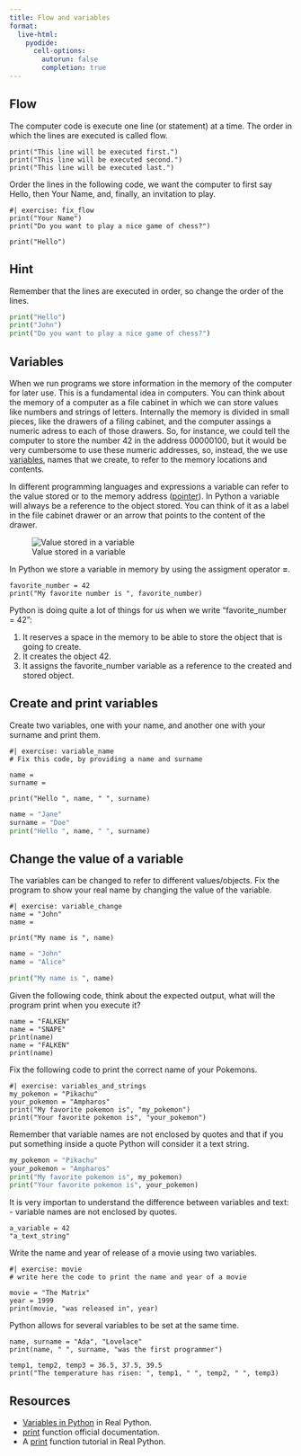 ```yaml
---
title: Flow and variables
format:
  live-html:
    pyodide:
      cell-options:
        autorun: false
        completion: true
---
```




## Flow

The computer code is execute one line (or statement) at a time.
The order in which the lines are executed is called flow.

```pyodide
print("This line will be executed first.")
print("This line will be executed second.")
print("This line will be executed last.")
```


Order the lines in the following code, we want the computer to first say Hello, then Your Name, and, finally, an invitation to play.

```pyodide
#| exercise: fix_flow
print("Your Name")
print("Do you want to play a nice game of chess?")

print("Hello")
```

::: { .hint exercise="fix_flow"}
::: { .callout-note collapse="false"}
## Hint 

Remember that the lines are executed in order, so change the order of the lines.

:::
:::

::: { .solution exercise="fix_flow" }
::: { .callout-tip collapse="false"}

```python
print("Hello")
print("John")
print("Do you want to play a nice game of chess?")
```

:::
:::


## Variables

When we run programs we store information in the memory of the computer for later use. This is a fundamental idea in computers.
You can think about the memory of a computer as a file cabinet in which we can store values like numbers and strings of letters.
Internally the memory is divided in small pieces, like the drawers of a filing cabinet, and the computer assings a numeric adress to each of those drawers. So, for instance, we could tell the computer to store the number 42 in the address 00000100, but it would be very cumbersome to use these numeric addresses, so, instead, the we use [variables](https://en.wikipedia.org/wiki/Variable_(computer_science)), names that we create, to refer to the memory locations and contents.

In different programming languages and expressions a variable can refer to the value stored or to the memory address ([pointer](https://en.wikipedia.org/wiki/Pointer_(computer_programming))). In Python a variable will always be a reference to the object stored. You can think of it as a label in the file cabinet drawer or an arrow that points to the content of the drawer.

![Value stored in a variable](../static/memory_and_variables.png "Value stored in a variable")

In Python we store a variable in memory by using the assigment operator **=**.

```pyodide
favorite_number = 42
print("My favorite number is ", favorite_number)
```

Python is doing quite a lot of things for us when we write "favorite_number = 42":

  1. It reserves a space in the memory to be able to store the object that is going to create.
  2. It creates the object 42.
  3. It assigns the favorite_number variable as a reference to the created and stored object.

## Create and print variables

Create two variables, one with your name, and another one with your surname and print them.

```pyodide
#| exercise: variable_name
# Fix this code, by providing a name and surname

name = 
surname =

print("Hello ", name, " ", surname)
```

::: { .solution exercise="variable_name" }
::: { .callout-tip collapse="false"}

```python
name = "Jane"
surname = "Doe"
print("Hello ", name, " ", surname)
```

:::
:::

## Change the value of a variable

The variables can be changed to refer to different values/objects.
Fix the program to show your real name by changing the value of the variable.

```pyodide
#| exercise: variable_change
name = "John"
name = 

print("My name is ", name)
```

::: { .solution exercise="variable_change" }
::: { .callout-tip collapse="false"}

```python
name = "John"
name = "Alice"

print("My name is ", name)
```

:::
:::


Given the following code, think about the expected output, what will the program print when you execute it?

```pyodide
name = "FALKEN"
name = "SNAPE"
print(name)
name = "FALKEN"
print(name)
```


Fix the following code to print the correct name of your Pokemons.

```pyodide
#| exercise: variables_and_strings
my_pokemon = "Pikachu"
your_pokemon = "Ampharos"
print("My favorite pokemon is", "my_pokemon")
print("Your favorite pokemon is", "your_pokemon")
```

::: { .hint exercise="ex_3"}
::: { .callout-note collapse="false"}

Remember that variable names are not enclosed by quotes and that if you put something inside a quote Python will consider it a text string.

:::
:::

::: { .solution exercise="variables_and_strings" }
::: { .callout-tip collapse="false"}

```python
my_pokemon = "Pikachu"
your_pokemon = "Ampharos"
print("My favorite pokemon is", my_pokemon)
print("Your favorite pokemon is", your_pokemon)
```

:::
:::


It is very importan to understand the difference between variables and text:
  - variable names are not enclosed by quotes.

```pyodide
a_variable = 42
"a_text_string"
```

Write the name and year of release of a movie using two variables.

```pyodide
#| exercise: movie
# write here the code to print the name and year of a movie
```

::: { .solution exercise="movie" }
::: { .callout-tip collapse="false"}

```pyodide
movie = "The Matrix"
year = 1999
print(movie, "was released in", year)
```

:::
:::

Python allows for several variables to be set at the same time.

```pyodide

name, surname = "Ada", "Lovelace"
print(name, " ", surname, "was the first programmer")

temp1, temp2, temp3 = 36.5, 37.5, 39.5
print("The temperature has risen: ", temp1, " ", temp2, " ", temp3)

```

## Resources

- [Variables in Python](https://realpython.com/python-variables/) in Real Python.
- [print](https://docs.python.org/3/library/functions.html#print) function official documentation.
- A [print](https://realpython.com/python-print/) function tutorial in Real Python.
